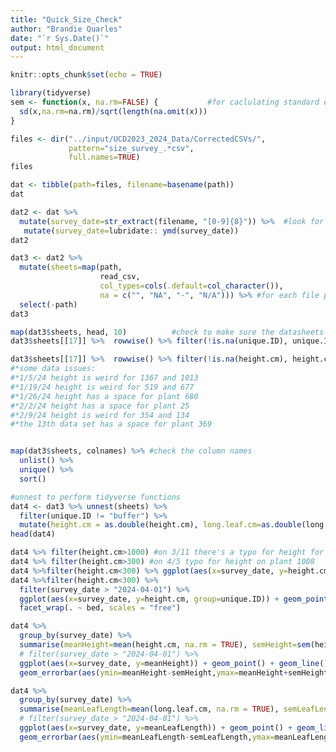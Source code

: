 ```yaml
---
title: "Quick_Size_Check"
author: "Brandie Quarles"
date: "`r Sys.Date()`"
output: html_document
---
```


```r
knitr::opts_chunk$set(echo = TRUE)
```


```r
library(tidyverse)
sem <- function(x, na.rm=FALSE) {           #for caclulating standard error
  sd(x,na.rm=na.rm)/sqrt(length(na.omit(x)))
} 
```

```r
files <- dir("../input/UCD2023_2024_Data/CorrectedCSVs/",
             pattern="size_survey_.*csv",
             full.names=TRUE) 
files
```

```r
dat <- tibble(path=files, filename=basename(path))
dat
```

```r
dat2 <- dat %>% 
  mutate(survey_date=str_extract(filename, "[0-9]{8}")) %>%  #look for numbers, 8 long 
   mutate(survey_date=lubridate:: ymd(survey_date))
dat2
```
```r
dat3 <- dat2 %>%
  mutate(sheets=map(path, 
                    read_csv,
                    col_types=cols(.default=col_character()),
                    na = c("", "NA", "-", "N/A"))) %>% #for each file path, read_csv
  select(-path)
dat3
```

```r
map(dat3$sheets, head, 10)          #check to make sure the datasheets look good 
dat3$sheets[[17]] %>%  rowwise() %>% filter(!is.na(unique.ID), unique.ID != "buffer") %>%  filter(is.na(as.numeric(unique.ID))) #156 in the 13th data frame has a dash , the 14th and 16th dataframe still has header rows

dat3$sheets[[17]] %>%  rowwise() %>% filter(!is.na(height.cm), height.cm != "buffer") %>%  filter(is.na(as.numeric(height.cm))) 
#*some data issues:
#*1/5/24 height is weird for 1367 and 1013
#*1/19/24 height is weird for 519 and 677
#*1/26/24 height has a space for plant 680
#*2/2/24 height has a space for plant 25
#*2/9/24 height is weird for 354 and 134
#*the 13th data set has a space for plant 369


map(dat3$sheets, colnames) %>% #check the column names 
  unlist() %>%
  unique() %>%
  sort()
```

```r
#unnest to perform tidyverse functions 
dat4 <- dat3 %>% unnest(sheets) %>%
  filter(unique.ID != "buffer") %>% 
  mutate(height.cm = as.double(height.cm), long.leaf.cm=as.double(long.leaf.cm))
head(dat4)
```

```r
dat4 %>% filter(height.cm>1000) #on 3/11 there's a typo for height for plant 54
dat4 %>% filter(height.cm>300) #on 4/5 typo for height on plant 1008
dat4 %>%filter(height.cm<300) %>% ggplot(aes(x=survey_date, y=height.cm, group=unique.ID)) + geom_point() + geom_line()
dat4 %>%filter(height.cm<300) %>%
  filter(survey_date > "2024-04-01") %>% 
  ggplot(aes(x=survey_date, y=height.cm, group=unique.ID)) + geom_point() + geom_line() +
  facet_wrap(. ~ bed, scales = "free")
```

```r
dat4 %>% 
  group_by(survey_date) %>% 
  summarise(meanHeight=mean(height.cm, na.rm = TRUE), semHeight=sem(height.cm, na.rm=TRUE)) %>% 
  # filter(survey_date > "2024-04-01") %>% 
  ggplot(aes(x=survey_date, y=meanHeight)) + geom_point() + geom_line() +
  geom_errorbar(aes(ymin=meanHeight-semHeight,ymax=meanHeight+semHeight),width=.2) 
```


```r
dat4 %>% 
  group_by(survey_date) %>% 
  summarise(meanLeafLength=mean(long.leaf.cm, na.rm = TRUE), semLeafLength=sem(long.leaf.cm, na.rm=TRUE)) %>% 
  # filter(survey_date > "2024-04-01") %>% 
  ggplot(aes(x=survey_date, y=meanLeafLength)) + geom_point() + geom_line() +
  geom_errorbar(aes(ymin=meanLeafLength-semLeafLength,ymax=meanLeafLength+semLeafLength),width=.2) 
```


